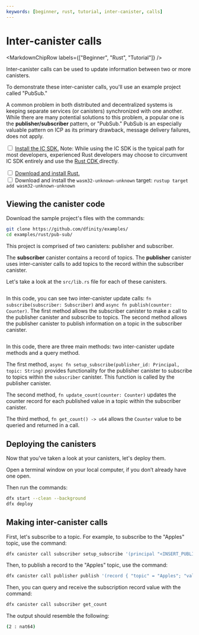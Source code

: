 ```yaml
---
keywords: [beginner, rust, tutorial, inter-canister, calls]
---
```



# Inter-canister calls

<MarkdownChipRow labels={["Beginner", "Rust", "Tutorial"]} />

Inter-canister calls can be used to update information between two or more canisters.

To demonstrate these inter-canister calls, you'll use an example project called "PubSub."

A common problem in both distributed and decentralized systems is keeping separate services (or canisters) synchronized with one another. While there are many potential solutions to this problem, a popular one is the **publisher/subscriber** pattern, or "PubSub." PubSub is an especially valuable pattern on ICP as its primary drawback, message delivery failures, does not apply.

<Tabs>
<TabItem value="prereq" label="Prerequisites" default>

<input type="checkbox"/> <a href="/docs/building-apps/getting-started/install">Install the IC SDK.</a> Note: While using the IC SDK is the typical path for most developers, experienced Rust developers may choose to circumvent IC SDK entirely and use the <a href="https://github.com/dfinity/cdk-rs"> Rust CDK </a> directly.
<div>
</div>
<input type="checkbox"/> <a href="https://doc.rust-lang.org/book/ch01-01-installation.html">Download and install Rust.</a>
<div>
</div>
<input type="checkbox"/> Download and install the <code>wasm32-unknown-unknown</code> target: <code>rustup target add wasm32-unknown-unknown</code>
</TabItem>
</Tabs>

## Viewing the canister code

Download the sample project's files with the commands:

```bash
git clone https://github.com/dfinity/examples/
cd examples/rust/pub-sub/
```

This project is comprised of two canisters: publisher and subscriber.

The **subscriber** canister contains a record of topics. The **publisher** canister uses inter-canister calls to add topics to the record within the subscriber canister.

Let's take a look at the `src/lib.rs` file for each of these canisters.

```rust file=../../../../references/samples/rust/pub-sub/src/publisher/src/lib.rs
```

In this code, you can see two inter-canister update calls: `fn subscribe(subscriber: Subscriber)` and `async fn publish(counter: Counter)`. The first method allows the subscriber canister to make a call to the publisher canister and subscribe to topics. The second method allows the publisher canister to publish information on a topic in the subscriber canister.

```rust file=../../../../references/samples/rust/pub-sub/src/subscriber/src/lib.rs
```

In this code, there are three main methods: two inter-canister update methods and a query method.

The first method, `async fn setup_subscribe(publisher_id: Principal, topic: String)` provides functionality for the publisher canister to subscribe to topics within the `subscriber` canister. This function is called by the publisher canister.

The second method, `fn update_count(counter: Counter)` updates the counter record for each published value in a topic within the subscriber canister.

The third method, `fn get_count() -> u64` allows the `Counter` value to be queried and returned in a call.

## Deploying the canisters

Now that you've taken a look at your canisters, let's deploy them.

Open a terminal window on your local computer, if you don’t already have one open.

Then run the commands:

```bash
dfx start --clean --background
dfx deploy
```

## Making inter-canister calls

First, let's subscribe to a topic. For example, to subscribe to the "Apples" topic, use the command:

```bash
dfx canister call subscriber setup_subscribe '(principal "<INSERT_PUBLISHER_PRINCIPAL_HERE>", "Apples")'
```

Then, to publish a record to the "Apples" topic, use the command:

```bash
dfx canister call publisher publish '(record { "topic" = "Apples"; "value" = 2 })'
```

Then, you can query and receive the subscription record value with the command:

```bash
dfx canister call subscriber get_count
```

The output should resemble the following:

```bash
(2 : nat64)
```